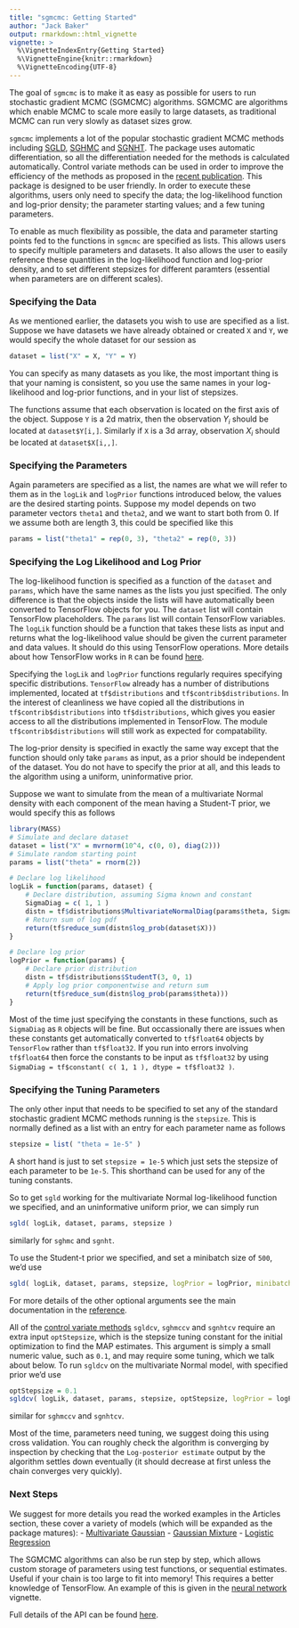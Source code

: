 ```yaml
---
title: "sgmcmc: Getting Started"
author: "Jack Baker"
output: rmarkdown::html_vignette
vignette: >
  %\VignetteIndexEntry{Getting Started}
  %\VignetteEngine{knitr::rmarkdown}
  %\VignetteEncoding{UTF-8}
---
```


The goal of `sgmcmc` is to make it as easy as possible for users to run stochastic gradient MCMC (SGMCMC) algorithms. SGMCMC are algorithms which enable MCMC to scale more easily to large datasets, as traditional MCMC can run very slowly as dataset sizes grow.

`sgmcmc` implements a lot of the popular stochastic gradient MCMC methods including [SGLD](https://www.ics.uci.edu/~welling/publications/papers/stoclangevin_v6.pdf), [SGHMC](https://arxiv.org/pdf/1402.4102v2.pdf) and [SGNHT](http://papers.nips.cc/paper/5592-bayesian-sampling-using-stochastic-gradient-thermostats.pdf). The package uses automatic differentiation, so all the differentiation needed for the methods is calculated automatically. Control variate methods can be used in order to improve the efficiency of the methods as proposed in the [recent publication](https://github.com/jbaker92/stochasticGradientMCMC). This package is designed to be user friendly. In order to execute these algorithms, users only need to specify the data; the log-likelihood function and log-prior density; the parameter starting values; and a few tuning parameters. 

To enable as much flexibility as possible, the data and parameter starting points fed to the functions in `sgmcmc` are specified as lists. This allows users to specify multiple parameters and datasets. It also allows the user to easily reference these quantities in the log-likelihood function and log-prior density, and to set different stepsizes for different paramters (essential when parameters are on different scales).

### Specifying the Data

As we mentioned earlier, the datasets you wish to use are specified as a list. Suppose we have datasets we have already obtained or created `X` and `Y`, we would specify the whole dataset for our session as
```r
dataset = list("X" = X, "Y" = Y)
```
You can specify as many datasets as you like, the most important thing is that your naming is consistent, so you use the same names in your log-likelihood and log-prior functions, and in your list of stepsizes.

The functions assume that each observation is located on the first axis of the object. Suppose `Y` is a 2d matrix, then the observation $Y_i$ should be located at `dataset$Y[i,]`. Similarly if `X` is a 3d array, observation $X_i$ should be located at `dataset$X[i,,]`.

### Specifying the Parameters

Again parameters are specified as a list, the names are what we will refer to them as in the `logLik` and `logPrior` functions introduced below, the values are the desired starting points. Suppose my model depends on two parameter vectors `theta1` and `theta2`, and we want to start both from 0. If we assume both are length 3, this could be specified like this
```r
params = list("theta1" = rep(0, 3), "theta2" = rep(0, 3))
```

### Specifying the Log Likelihood and Log Prior

The log-likelihood function is specified as a function of the `dataset` and `params`, which have the same names as the lists you just specified. The only difference is that the objects inside the lists will have automatically been converted to TensorFlow objects for you. The `dataset` list will contain TensorFlow placeholders. The `params` list will contain TensorFlow variables. The `logLik` function should be a function that takes these lists as input and returns what the log-likelihood value should be given the current parameter and data values. It should do this using TensorFlow operations. More details about how TensorFlow works in `R` can be found [here](https://tensorflow.rstudio.com/).

Specifying the `logLik` and `logPrior` functions regularly requires specifying specific distributions. `TensorFlow` already has a number of distributions implemented, located at `tf$distributions` and `tf$contrib$distributions`. In the interest of cleanliness we have copied all the distributions in `tf$contrib$distributions` into `tf$distributions`, which gives you easier access to all the distributions implemented in TensorFlow. The module `tf$contrib$distributions` will still work as expected for compatability.

The log-prior density is specified in exactly the same way except that the function should only take `params` as input, as a prior should be independent of the dataset. You do not have to specify the prior at all, and this leads to the algorithm using a uniform, uninformative prior.

Suppose we want to simulate from the mean of a multivariate Normal density with each component of the mean having a Student-T prior, we would specify this as follows
```r
library(MASS)
# Simulate and declare dataset
dataset = list("X" = mvrnorm(10^4, c(0, 0), diag(2)))
# Simulate random starting point
params = list("theta" = rnorm(2))

# Declare log likelihood
logLik = function(params, dataset) {
    # Declare distribution, assuming Sigma known and constant
    SigmaDiag = c( 1, 1 )
    distn = tf$distributions$MultivariateNormalDiag(params$theta, SigmaDiag)
    # Return sum of log pdf
    return(tf$reduce_sum(distn$log_prob(dataset$X)))
}

# Declare log prior
logPrior = function(params) {
    # Declare prior distribution
    distn = tf$distributions$StudentT(3, 0, 1)
    # Apply log prior componentwise and return sum
    return(tf$reduce_sum(distn$log_prob(params$theta)))
}
```
Most of the time just specifying the constants in these functions, such as `SigmaDiag` as `R` objects will be fine. But occassionally there are issues when these constants get automatically converted to `tf$float64` objects by `TensorFlow` rather than `tf$float32`. If you run into errors involving `tf$float64` then force the constants to be input as `tf$float32` by using `SigmaDiag = tf$constant( c( 1, 1 ), dtype = tf$float32 )`.

### Specifying the Tuning Parameters

The only other input that needs to be specified to set any of the standard stochastic gradient MCMC methods running is the `stepsize`. This is normally defined as a list with an entry for each parameter name as follows
```r
stepsize = list( "theta = 1e-5" )
```
A short hand is just to set `stepsize = 1e-5` which just sets the stepsize of each parameter to be `1e-5`. This shorthand can be used for any of the tuning constants.

So to get `sgld` working for the multivariate Normal log-likelihood function we specified, and an uninformative uniform prior, we can simply run
```r
sgld( logLik, dataset, params, stepsize )
```
similarly for `sghmc` and `sgnht`.

To use the Student-t prior we specified, and set a minibatch size of `500`, we'd use
```r
sgld( logLik, dataset, params, stepsize, logPrior = logPrior, minibatchSize = 500 )
```
For more details of the other optional arguments see the main documentation in the [reference](https://stor-i.github.io/sgmcmc/reference/index.html).

All of the [control variate methods](https://arxiv.org/pdf/1706.05439.pdf) `sgldcv`, `sghmccv` and `sgnhtcv` require an extra input `optStepsize`, which is the stepsize tuning constant for the initial optimization to find the MAP estimates. This argument is simply a small numeric value, such as `0.1`, and may require some tuning, which we talk about below. To run `sgldcv` on the multivariate Normal model, with specified prior we'd use
```r
optStepsize = 0.1
sgldcv( logLik, dataset, params, stepsize, optStepsize, logPrior = logPrior, minibatchSize = 500 )
```
similar for `sghmccv` and `sgnhtcv`.

Most of the time, parameters need tuning, we suggest doing this using cross validation. You can roughly check the algorithm is converging by inspection by checking that the `Log-posterior estimate` output by the algorithm settles down eventually (it should decrease at first unless the chain converges very quickly).

### Next Steps
We suggest for more details you read the worked examples in the Articles section, these cover a variety of models (which will be expanded as the package matures):
 - [Multivariate Gaussian](https://stor-i.github.io/sgmcmc///articles/mvGauss.html)
 - [Gaussian Mixture](https://stor-i.github.io/sgmcmc///articles/gaussMixture.html)
 - [Logistic Regression](https://stor-i.github.io/sgmcmc///articles/logisticRegression.html)

The SGMCMC algorithms can also be run step by step, which allows custom storage of parameters using test functions, or sequential estimates. Useful if your chain is too large to fit into memory! This requires a better knowledge of TensorFlow. An example of this is given in the [neural network](https://stor-i.github.io/sgmcmc///articles/nn.html) vignette.

Full details of the API can be found [here](https://stor-i.github.io/sgmcmc///reference/index.html).
